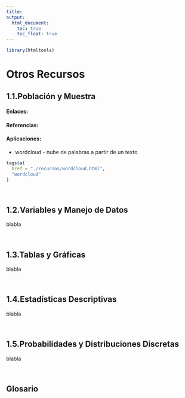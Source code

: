 ```yaml
---
title:
output:
  html_document:
    toc: true
    toc_float: true
---
```


```r
library(htmltools)
```


# Otros Recursos

## 1.1.Población y Muestra  
#### Enlaces:    

#### Referencias:

#### Aplicaciones:  
* wordcloud - nube de palabras a partir de un texto    
```r
tags$a(
  href = "./recursos/wordcloud.html",
  "wordcloud"
)
```  

$~$

## 1.2.Variables y Manejo de Datos

blabla

$~$

## 1.3.Tablas y Gráficas

blabla

$~$

## 1.4.Estadísticas Descriptivas

blabla

$~$

## 1.5.Probabilidades y Distribuciones Discretas

blabla

$~$

## Glosario  

